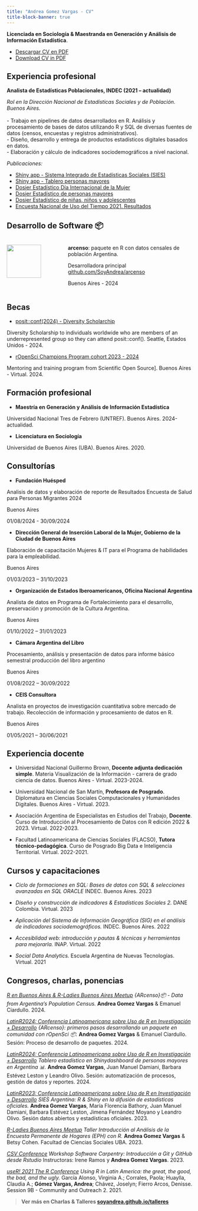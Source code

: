 ```yaml
---
title: "Andrea Gomez Vargas - CV"
title-block-banner: true
---
```


**Licenciada en Sociología & Maestranda en Generación y Análisis de Información Estadística**.

-   [Descargar CV en PDF](documentos/gomezvargas_cv.pdf)
-   [Download CV in PDF](documentos/gomezvargas_cv_EN.html)

## Experiencia profesional

**Analista de Estadísticas Poblacionales, INDEC (2021 – actualidad)**

*Rol en la Dirección Nacional de Estadísticas Sociales y de Población. Buenos Aires.* <br> <br> - Trabajo en pipelines de datos desarrollados en R. Análisis y procesamiento de bases de datos utilizando R y SQL de diversas fuentes de datos (censos, encuestas y registros administrativos). <br>- Diseño, desarrollo y entrega de productos estadísticos digitales basados en datos. <br>- Elaboración y cálculo de indicadores sociodemográficos a nivel nacional.

::: concise
*Publicaciones:*

-   [Shiny app - Sistema Integrado de Estadísticas Sociales (SIES)](https://shiny.indec.gob.ar/sies/)
-   [Shiny app - Tablero personas mayores](https://shiny.indec.gob.ar/tablero_pm/)
-   [Dosier Estadístico Día Internacional de la Mujer](https://www.indec.gob.ar/ftp/cuadros/publicaciones/dosier_estadistico_8M_2023.pdf)
-   [Dosier Estadístico de personas mayores](https://www.indec.gob.ar/ftp/cuadros/poblacion/dosier_personas_mayores_2023.pdf)
-   [Dosier Estadístico de niñas, niños y adolescentes](https://www.indec.gob.ar/ftp/cuadros/poblacion/dosier_nnya_11_237A4EFD2B08.pdf)
-   [Encuesta Nacional de Uso del Tiempo 2021. Resultados](https://www.indec.gob.ar/ftp/cuadros/sociedad/enut_2021.pdf)
:::

## Desarrollo de Software 📦

::::: columns
::: {.column width="30%"}
![](image/arcenso.png){width="80%"}
:::

::: {.column width="70%"}
**arcenso**: paquete en R con datos censales de población Argentina.

Desarrolladora principal [github.com/SoyAndrea/arcenso](https://github.com/SoyAndrea/arcenso/)

Buenos Aires - 2024
:::
:::::

## Becas

-   [posit::conf(2024) - Diversity Scholarchip](https://posit.co/blog/posit-conf-2024-announcement/)

Diversity Scholarship to individuals worldwide who are members of an underrepresented group so they can attend posit::conf(). Seattle, Estados Unidos - 2024.

-   [rOpenSci Champions Program cohort 2023 - 2024](https://ropensci.org/champions/)

Mentoring and training program from Scientific Open Source\]. Buenos Aires - Virtual. 2024.

## Formación profesional

-   **Maestría en Generación y Análisis de Información Estadística**

Universidad Nacional Tres de Febrero (UNTREF). Buenos Aires. 2024-actualidad.

-   **Licenciatura en Sociología**

Universidad de Buenos Aires (UBA). Buenos Aires. 2020.

## Consultorías

-   **Fundación Huésped**

Analisis de datos y elaboración de reporte de Resultados Encuesta de Salud para Personas Migrantes 2024

Buenos Aires

01/08/2024 - 30/09/2024

-   **Dirección General de Inserción Laboral de la Mujer, Gobierno de la Ciudad de Buenos Aires**

Elaboración de capacitación Mujeres & IT para el Programa de habilidades para la empleabilidad.

Buenos Aires

01/03/2023 – 31/10/2023

-   **Organización de Estados Iberoamericanos, Oficina Nacional Argentina**

Analista de datos en Programa de Fortalecimiento para el desarrollo, preservación y promoción de la Cultura Argentina.

Buenos Aires

01/10/2022 – 31/01/2023

-   **Cámara Argentina del Libro**

Procesamiento, análisis y presentación de datos para informe básico semestral producción del libro argentino

Buenos Aires

01/08/2022 – 30/09/2022

-   **CEIS Consultora**

Analista en proyectos de investigación cuantitativa sobre mercado de trabajo. Recolección de información y procesamiento de datos en R.

Buenos Aires

01/05/2021 – 30/06/2021

## Experiencia docente

-   Universidad Nacional Guillermo Brown, **Docente adjunta dedicación simple**. Materia Visualización de la Información - carrera de grado ciencia de datos. Buenos Aires - Virtual. 2023-2024.

-   Universidad Nacional de San Martín, **Profesora de Posgrado**. Diplomatura en Ciencias Sociales Computacionales y Humanidades Digitales. Buenos Aires - Virtual. 2023.

-   Asociación Argentina de Especialistas en Estudios del Trabajo, **Docente**. Curso de Introducción al Procesamiento de Datos con R edición 2022 & 2023. Virtual. 2022-2023.

-   Facultad Latinoamericana de Ciencias Sociales (FLACSO), **Tutora técnico-pedagógica**. Curso de Posgrado Big Data e Inteligencia Territorial. Virtual. 2022-2021.

## Cursos y capacitaciones

-   *Ciclo de formaciones en SQL: Bases de datos con SQL & selecciones avanzadas en SQL ORACLE* INDEC. Buenos Aires. 2023

-   *Diseño y construcción de indicadores & Estadísticas Sociales 2.* DANE Colombia. Virtual. 2023

-   *Aplicación del Sistema de Información Geográfica (SIG) en el análisis de indicadores sociodemográficos.* INDEC. Buenos Aires. 2022

-   *Accesiblidad web: introducción y pautas & técnicas y herramientas para mejorarla.* INAP. Virtual. 2022

-   *Social Data Analytics.* Escuela Argentina de Nuevas Tecnologías. Virtual. 2021

## Congresos, charlas, ponencias

[*R en Buenos Aires & R-Ladies Buenos Aires Meetup*](https://github.com/SoyAndrea/arcenso-RenBA) *{ARcenso}📦 - Data from Argentina’s Population Census.* **Andrea Gomez Vargas** & Emanuel Ciardullo. 2024.

[*LatinR2024: Conferencia Latinoamericana sobre Uso de R en Investigación + Desarrollo*](https://github.com/SoyAndrea/arcenso-latinR2024) *{ARcenso}: primeros pasos desarrollando un paquete en comunidad con rOpenSci 📦.* **Andrea Gomez Vargas** & Emanuel Ciardullo. Sesión: Proceso de desarrollo de paquetes. 2024.

[*LatinR2024: Conferencia Latinoamericana sobre Uso de R en Investigación + Desarrollo*](https://github.com/SoyAndrea/tableropm-latinr2024) *Tablero estadístico en Shinydashboard de personas mayores en Argentina 📊.* **Andrea Gomez Vargas**, Juan Manuel Damiani, Barbara Estévez Leston y Leandro Olivo. Sesión: automatización de procesos, gestión de datos y reportes. 2024.

[*LatinR2023: Conferencia Latinoamericana sobre Uso de R en Investigación + Desarrollo*](https://github.com/SoyAndrea/SIES_LatinR2023) *SIES Argentina: R & Shiny en la difusión de estadísticas oficiales.* **Andrea Gomez Vargas**, María Florencia Bathory, Juan Manuel Damiani, Barbara Estévez Leston, Jimena Fernández Moyano y Leandro Olivo. Sesión datos abiertos y estadísticas oficiales. 2023.

[*R-Ladies Buenos Aires Meetup*](https://github.com/SoyAndrea/tallerEPH) *Taller Introducción al Análisis de la Encuesta Permanente de Hogares (EPH) con R.* **Andrea Gomez Vargas** & Betsy Cohen. Facultad de Ciencias Sociales UBA. 2023.

[*CSV Conference*](https://virginiagarciaalonso.github.io/2023-04-17-csvconf-r-git/) *Workshop Software Carpentry: Introducción a Git y GitHub desde Rstudio* Instructoras: Irene Ramos y **Andrea Gomez Vargas**. 2023.

[*useR! 2021 The R Conference*](https://soyandrea.netlify.app/publication/user2021/) *Using R in Latin America: the great, the good, the bad, and the ugly.* García Alonso, Virginia A.; Corrales, Paola; Huaylla, Claudia A.; **Gómez Vargas, Andrea**; Chávez, Joselyn; Fierro Arcos, Denisse. Session 9B - Community and Outreach 2. 2021.

> **Ver más en Charlas & Talleres  [soyandrea.github.io/talleres](https://soyandrea.github.io/talleres.html)**
